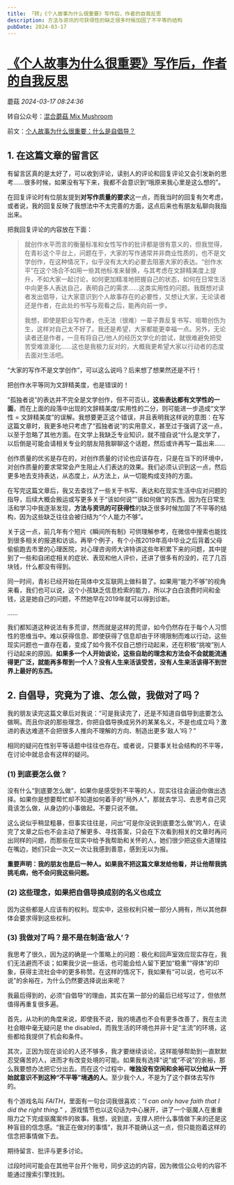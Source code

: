```yaml
---
title: 「转」《个人故事为什么很重要》写作后，作者的自我反思
description: 方法与资讯的可获得性的缺乏很多时候加固了不平等的结构
pubDate: 2024-03-17
---
```


# [《个人故事为什么很重要》写作后，作者的自我反思](http://mp.weixin.qq.com/s?__biz=MzIyMzgyMjY5NQ==&mid=2247515577&idx=1&sn=9486d34e9ab0a53d747221c324cc9fd4&chksm=e95da9f1fda12b903827abdc9beeb88113d0e33f47fabca68aafa3fa54e34623513a7768757c#rd)

蘑菇  *2024-03-17  08:24:36*

转自公众号：[混合蘑菇 Mix Mushroom](http://mp.weixin.qq.com/s?__biz=MzkwMjM5NzE1OQ==&mid=2247483877&idx=1&sn=bc18a13c679f03009255944148deef43)

前文：[个人故事为什么很重要：什么是自倡导？](http://mp.weixin.qq.com/s?__biz=MzIyMzgyMjY5NQ==&mid=2247515329&idx=1&sn=b0faac41411307c424eec58c3c8df0db&chksm=e81aaac9df6d23df5ad57465c76eeb3c5a599f29e1978792035eabcab4f0afa6fb2a1cbc5167&scene=21#wechat_redirect)

## 1\. 在这篇文章的留言区

有留言区真的是太好了，可以收到评论，读别人的评论和回复评论又会引发新的思考……很多时候，如果没有写下来，我都不会意识到“哦原来我心里是这么想的”。

在回复评论时有位朋友提到**对写作质量的要求**这一点，而我当时的回复有欠考虑，或者说，我的回复反映了我想法中不太完善的方面，这点后来也有朋友私聊向我指出来。

把我回复评论的内容放在下面：

> 就创作水平而言的衡量标准和女性写作的批评都是很有意义的，但我觉得，在青衫这个平台上，问题在于，大家的写作通常并非商业性质的，也不是文学创作，在这种情况下，似乎没有太大的必要去阻塞大家的表达。“创作水平”在这个场合不如用一些其他标准来替换，与其考虑在文辞精美度上提升，不如大家一起讨论，如何更加精准地把握自己的状态，如何在日常生活中向更多人表达自己，表明自己的需求……这类实用性的问题。我既想对读者发出倡导，让大家意识到个人故事存在的必要性，又想让大家，无论读者还是作者，在此处的书写与观看之后，能再向前一步。
>
> 我想，即使是职业写作者，也无法（很难）一辈子靠反复书写、咀嚼创伤为生，这样对自己太不好了。我还是希望，大家都能更幸福一点。另外，无论读者还是作者，一旦有将自己/他人的经历文学化的尝试，就很难避免把受苦受难浪漫化……这也是我极力反对的，大概我更希望大家以行动者的态度去面对生活吧。

“大家的写作不是文学创作”，可以这么说吗？后来想了想果然还是不行！

把创作水平等同为文辞精美度，也是错误的！

“孤独者说”的表达并不完全是文学创作，但不可否认，**这些表达都有文学性的一面**，而在上面的段落中出现的文辞精美度/实用性的二分，则可能进一步造成“文学性 = 文辞精美度”的误解。我想要更正这个错误，并且表明我这样说的意图：在写这篇文章时，我更多地只考虑了“孤独者说”的实用意义，甚至过于强调了这一点，以至于忽略了其他方面。在文学上我缺乏专业知识，就不擅自说“什么是文学了，以后倒是可能会请相关专业的朋友陪我聊聊这个话题，然后或许再写一篇出来……

创作质量的优劣是存在的，对创作质量的讨论也应该存在，只是在当下的环境中，对创作质量的要求常常会产生阻止人们表达的效果。我们必须认识到这一点，然后更多地去支持表达，从态度上，从方法上，从一切能构成支持的方面。

在写完这篇文章后，我又去查找了一些关于书写、表达和在现实生活中应对问题的指导，后续大概会搬运或写更多关于“该如何说“”该如何做”的东西。因为在日常生活和学习中我逐渐发现，**方法与资讯的可获得性**的缺乏很多时候加固了不平等的结构，因为这些缺乏往往会被归结为“个人能力不够”。

关于这一点，前几年有个短片《瞬间所有制》可供理解参考，在微信中搜索也能找到很多相关的报道和访谈。再举个例子，有个小孩2019年高中毕业之后背着父母偷偷跑去市里的心理医院，对心理咨询师大讲特讲这些年积累下来的问题，其中提到了一些和自闭症相关的症状、表现和他人评价，还讲了很多有的没的，花了几百块钱，什么都没有得到。

同一时间，青衫已经开始在简体中文互联网上做科普了。如果用“能力不够”的视角来看，我们也可以说，这个小孩缺乏信息检索的能力，所以才白白浪费时间和金钱，这是她自己的问题，不然她早在2019年就可以得到诊断。

……

我们都知道这种说法有多荒谬，然而就是这样的荒谬，如今仍然存在于每个人习惯性的思维当中。难以获得信息、即使获得了信息却由于环境限制而难以行动，这些现实问题也一直存在着，变成了如今我不仅自己想行动起来，还在积极“挑唆”别人行动起来的原因。**如果多一个人开始谈论，这些自助的理念和方法会不会就能流通得更广泛，就能再多帮到一个人？没有人生来活该受苦，没有人生来活该得不到世界上最好的东西。**

## 2\. 自倡导，究竟为了谁、怎么做，我做对了吗？

我的朋友读完这篇文章后对我说：“可是我读完了，还是不知道自倡导到底要怎么做啊。而且你说的那些理念，你把自倡导换成另外的某某名义，不是也成立吗？激进的表达难道不会把很多人推向不理解的方向、制造出更多‘敌人’吗？”

相同的疑问在性别平等话题中往往也存在。或者说，只要事关社会结构的不平等，在讨论中就总会有这样的疑问。

### (1)  到底要怎么做？

没有什么“到底要怎么做”，如果你是感受到不平等的人，现实往往会逼迫你做出选择。如果你是想要帮忙却不知道如何着手的“局外人”，那就去学习、去思考自己究竟该怎么做，从身边的小事做起。不要只说不做。

这么说似乎稍显粗暴，但事实往往是，问出“可是你没说到底要怎么做”的人，在读完了文章之后也不会主动了解更多、寻找答案，只会在下次看到相关的文章时再问出同样的问题，而那些在现实中给予我帮助和关怀的人，她们很少把这些大道理挂在嘴边，她们只会一次又一次让我感到善意，感到无以为报。

**重要声明：我的朋友也是后一种人。如果我不把这篇文章发给他看，并让他帮我挑挑毛病，他不会问我这些问题。**

### (2) 这些理念，如果把自倡导换成别的名义也成立

因为这些都是人应该有的权利。现实中，这些权利只被一部分人拥有，所以其他群体会要求得到这些权利。

### (3) 我做对了吗？是不是在制造‘敌人’？

我思考了很久，因为这的确是一个策略上的问题：极化和回声室效应现实存在，我们无法避而不谈；如果我少说一些话，也可能会给人留下更加“稳重”“得体”的印象，获得主流社会中的更多称赞。在这样的情况下，我如果有“可以说，也可以不说”的余裕在，为什么仍然要选择说出来呢？

我最后得到的，必须“自倡导”的理由，其实在第一部分的最后已经写过了，但依然值得再重复很多遍。

首先，从功利的角度来说，即使我不说，我的境遇也不会有更多改善了，我在主流社会眼中毫无疑问是 the disabled，而我生活的环境也并非十足“主流”的环境，这些都给我提供了机会和条件。

其次，正因为现在谈论的人还不够多，我才要继续谈论，这样能够帮助到一直默默忍受痛苦的人，进而才有改变处境的可能。如果我有选择“说”或“不说”的余裕，那么我要想办法把它分出去。而在这个过程中，**唯独没有空闲和余裕可以分给从一开始就意识不到这种“不平等”境遇的人**。至少我个人，不是为了这个群体去写作的。

有个游戏名叫 *FAITH*，里面有一句台词我很喜欢：“*I can only have faith that I did the right thing.*” ，游戏情节也以这句话为中心展开，讲了一个驱魔人在重重阻力之下完成驱魔案件的故事。我想，说到底，支撑人把什么事情做下来的还是这种盲目的信念感。“我正在做对的事情”，我并不能确认这一点，但只能抱着这样的信念把事情做下去。

  

期待留言、批评与更多讨论。

过段时间可能会在其他平台开个账号，同步这边的内容，因为微信公众号的内容不能通过搜索引擎找到。